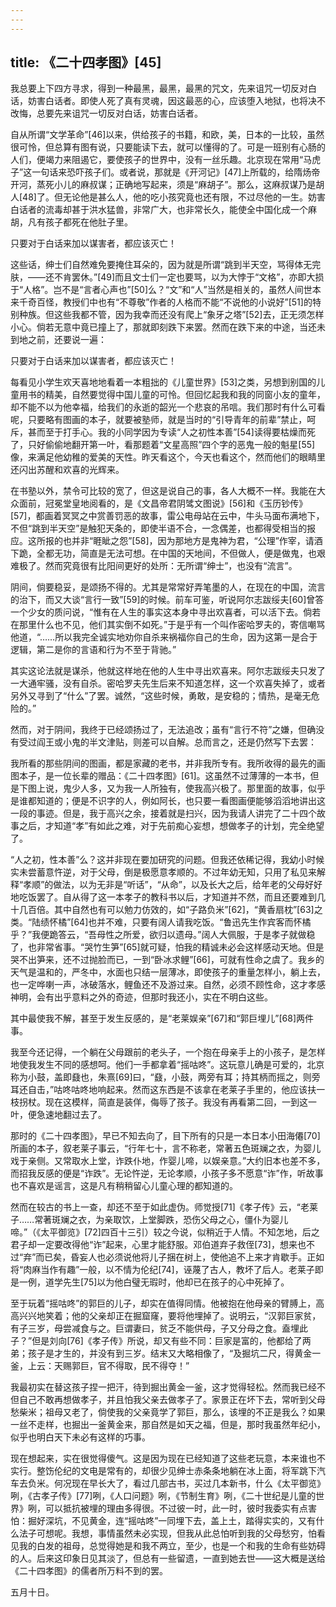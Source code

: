 ```yaml
---
---
---
```

title: 《二十四孝图》[45]
---




我总要上下四方寻求，得到一种最黑，最黑，最黑的咒文，先来诅咒一切反对白话，妨害白话者。即使人死了真有灵魂，因这最恶的心，应该堕入地狱，也将决不改悔，总要先来诅咒一切反对白话，妨害白话者。

自从所谓“文学革命”[46]以来，供给孩子的书籍，和欧，美，日本的一比较，虽然很可怜，但总算有图有说，只要能读下去，就可以懂得的了。可是一班别有心肠的人们，便竭力来阻遏它，要使孩子的世界中，没有一丝乐趣。北京现在常用“马虎子”这一句话来恐吓孩子们。或者说，那就是《开河记》[47]上所载的，给隋炀帝开河，蒸死小儿的麻叔谋；正确地写起来，须是“麻胡子”。那么，这麻叔谋乃是胡人[48]了。但无论他是甚么人，他的吃小孩究竟也还有限，不过尽他的一生。妨害白话者的流毒却甚于洪水猛兽，非常广大，也非常长久，能使全中国化成一个麻胡，凡有孩子都死在他肚子里。

只要对于白话来加以谋害者，都应该灭亡！

这些话，绅士们自然难免要掩住耳朵的，因为就是所谓“跳到半天空，骂得体无完肤，——还不肯罢休。”[49]而且文士们一定也要骂，以为大悖于“文格”，亦即大损于“人格”。岂不是“言者心声也”[50]么？“文”和“人”当然是相关的，虽然人间世本来千奇百怪，教授们中也有“不尊敬”作者的人格而不能“不说他的小说好”[51]的特别种族。但这些我都不管，因为我幸而还没有爬上“象牙之塔”[52]去，正无须怎样小心。倘若无意中竟已撞上了，那就即刻跌下来罢。然而在跌下来的中途，当还未到地之前，还要说一遍：

只要对于白话来加以谋害者，都应该灭亡！

每看见小学生欢天喜地地看着一本粗拙的《儿童世界》[53]之类，另想到别国的儿童用书的精美，自然要觉得中国儿童的可怜。但回忆起我和我的同窗小友的童年，却不能不以为他幸福，给我们的永逝的韶光一个悲哀的吊唁。我们那时有什么可看呢，只要略有图画的本子，就要被塾师，就是当时的“引导青年的前辈”禁止，呵斥，甚而至于打手心。我的小同学因为专读“人之初性本善”[54]读得要枯燥而死了，只好偷偷地翻开第一叶，看那题着“文星高照”四个字的恶鬼一般的魁星[55]像，来满足他幼稚的爱美的天性。昨天看这个，今天也看这个，然而他们的眼睛里还闪出苏醒和欢喜的光辉来。

在书塾以外，禁令可比较的宽了，但这是说自己的事，各人大概不一样。我能在大众面前，冠冕堂皇地阅看的，是《文昌帝君阴骘文图说》[56]和《玉历钞传》[57]，都画着冥冥之中赏善罚恶的故事，雷公电母站在云中，牛头马面布满地下，不但“跳到半天空”是触犯天条的，即使半语不合，一念偶差，也都得受相当的报应。这所报的也并非“睚眦之怨”[58]，因为那地方是鬼神为君，“公理”作宰，请酒下跪，全都无功，简直是无法可想。在中国的天地间，不但做人，便是做鬼，也艰难极了。然而究竟很有比阳间更好的处所：无所谓“绅士”，也没有“流言”。

阴间，倘要稳妥，是颂扬不得的。尤其是常常好弄笔墨的人，在现在的中国，流言的治下，而又大谈“言行一致”[59]的时候。前车可鉴，听说阿尔志跋绥夫[60]曾答一个少女的质问说，“惟有在人生的事实这本身中寻出欢喜者，可以活下去。倘若在那里什么也不见，他们其实倒不如死。”于是乎有一个叫作密哈罗夫的，寄信嘲骂他道，“……所以我完全诚实地劝你自杀来祸福你自己的生命，因为这第一是合于逻辑，第二是你的言语和行为不至于背驰。”

其实这论法就是谋杀，他就这样地在他的人生中寻出欢喜来。阿尔志跋绥夫只发了一大通牢骚，没有自杀。密哈罗夫先生后来不知道怎样，这一个欢喜失掉了，或者另外又寻到了“什么”了罢。诚然，“这些时候，勇敢，是安稳的；情热，是毫无危险的。”

然而，对于阴间，我终于已经颂扬过了，无法追改；虽有“言行不符”之嫌，但确没有受过阎王或小鬼的半文津贴，则差可以自解。总而言之，还是仍然写下去罢：

我所看的那些阴间的图画，都是家藏的老书，并非我所专有。我所收得的最先的画图本子，是一位长辈的赠品：《二十四孝图》[61]。这虽然不过薄薄的一本书，但是下图上说，鬼少人多，又为我一人所独有，使我高兴极了。那里面的故事，似乎是谁都知道的；便是不识字的人，例如阿长，也只要一看图画便能够滔滔地讲出这一段的事迹。但是，我于高兴之余，接着就是扫兴，因为我请人讲完了二十四个故事之后，才知道“孝”有如此之难，对于先前痴心妄想，想做孝子的计划，完全绝望了。

“人之初，性本善”么？这并非现在要加研究的问题。但我还依稀记得，我幼小时候实未尝蓄意忤逆，对于父母，倒是极愿意孝顺的。不过年幼无知，只用了私见来解释“孝顺”的做法，以为无非是“听话”，“从命”，以及长大之后，给年老的父母好好地吃饭罢了。自从得了这一本孝子的教科书以后，才知道并不然，而且还要难到几十几百倍。其中自然也有可以勉力仿效的，如“子路负米”[62]，“黄香扇枕”[63]之类。“陆绩怀橘”[64]也并不难，只要有阔人请我吃饭。“鲁迅先生作宾客而怀橘乎？”我便跪答云，“吾母性之所爱，欲归以遗母。”阔人大佩服，于是孝子就做稳了，也非常省事。“哭竹生笋”[65]就可疑，怕我的精诚未必会这样感动天地。但是哭不出笋来，还不过抛脸而已，一到“卧冰求鲤”[66]，可就有性命之虞了。我乡的天气是温和的，严冬中，水面也只结一层薄冰，即使孩子的重量怎样小，躺上去，也一定哗喇一声，冰破落水，鲤鱼还不及游过来。自然，必须不顾性命，这才孝感神明，会有出乎意料之外的奇迹，但那时我还小，实在不明白这些。

其中最使我不解，甚至于发生反感的，是“老莱娱亲”[67]和“郭巨埋儿”[68]两件事。

我至今还记得，一个躺在父母跟前的老头子，一个抱在母亲手上的小孩子，是怎样地使我发生不同的感想呵。他们一手都拿着“摇咕咚”。这玩意儿确是可爱的，北京称为小鼓，盖即鼗也，朱熹[69]曰，“鼗，小鼓，两旁有耳；持其柄而摇之，则旁耳还自击，”咕咚咕咚地响起来。然而这东西是不该拿在老莱子手里的，他应该扶一枝拐杖。现在这模样，简直是装佯，侮辱了孩子。我没有再看第二回，一到这一叶，便急速地翻过去了。

那时的《二十四孝图》，早已不知去向了，目下所有的只是一本日本小田海僊[70]所画的本子，叙老莱子事云，“行年七十，言不称老，常著五色斑斓之衣，为婴儿戏于亲侧。又常取水上堂，诈跌仆地，作婴儿啼，以娱亲意。”大约旧本也差不多，而招我反感的便是“诈跌”。无论忤逆，无论孝顺，小孩子多不愿意“诈”作，听故事也不喜欢是谣言，这是凡有稍稍留心儿童心理的都知道的。

然而在较古的书上一查，却还不至于如此虚伪。师觉授[71]《孝子传》云，“老莱子……常著斑斓之衣，为亲取饮，上堂脚跌，恐伤父母之心，僵仆为婴儿啼。”（《太平御览》[72]四百十三引）较之今说，似稍近于人情。不知怎地，后之君子却一定要改得他“诈”起来，心里才能舒服。邓伯道弃子救侄[73]，想来也不过“弃”而已矣，昏妄人也必须说他将儿子捆在树上，使他追不上来才肯歇手。正如将“肉麻当作有趣”一般，以不情为伦纪[74]，诬蔑了古人，教坏了后人。老莱子即是一例，道学先生[75]以为他白璧无瑕时，他却已在孩子的心中死掉了。

至于玩着“摇咕咚”的郭巨的儿子，却实在值得同情。他被抱在他母亲的臂膊上，高高兴兴地笑着；他的父亲却正在掘窟窿，要将他埋掉了。说明云，“汉郭巨家贫，有子三岁，母尝减食与之。巨谓妻曰，贫乏不能供母，子又分母之食。盍埋此子？”但是刘向[76]《孝子传》所说，却又有些不同：巨家是富的，他都给了两弟；孩子是才生的，并没有到三岁。结末又大略相像了，“及掘坑二尺，得黄金一釜，上云：天赐郭巨，官不得取，民不得夺！”

我最初实在替这孩子捏一把汗，待到掘出黄金一釜，这才觉得轻松。然而我已经不但自己不敢再想做孝子，并且怕我父亲去做孝子了。家景正在坏下去，常听到父母愁柴米；祖母又老了，倘使我的父亲竟学了郭巨，那么，该埋的不正是我么？如果一丝不走样，也掘出一釜黄金来，那自然是如天之福，但是，那时我虽然年纪小，似乎也明白天下未必有这样的巧事。

现在想起来，实在很觉得傻气。这是因为现在已经知道了这些老玩意，本来谁也不实行。整饬伦纪的文电是常有的，却很少见绅士赤条条地躺在冰上面，将军跳下汽车去负米。何况现在早长大了，看过几部古书，买过几本新书，什么《太平御览》咧，《古孝子传》[77]咧，《人口问题》咧，《节制生育》咧，《二十世纪是儿童的世界》咧，可以抵抗被埋的理由多得很。不过彼一时，此一时，彼时我委实有点害怕：掘好深坑，不见黄金，连“摇咕咚”一同埋下去，盖上土，踏得实实的，又有什么法子可想呢。我想，事情虽然未必实现，但我从此总怕听到我的父母愁穷，怕看见我的白发的祖母，总觉得她是和我不两立，至少，也是一个和我的生命有些妨碍的人。后来这印象日见其淡了，但总有一些留遗，一直到她去世——这大概是送给《二十四孝图》的儒者所万料不到的罢。

五月十日。